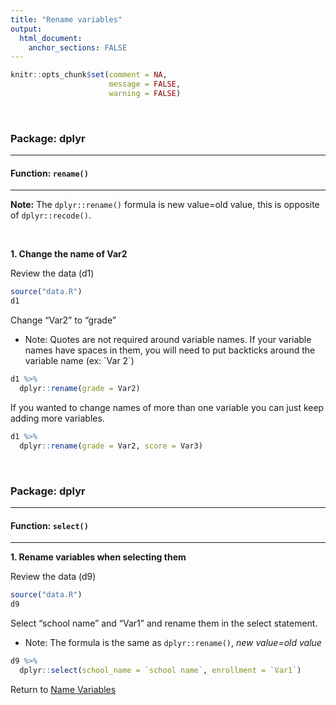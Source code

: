```yaml
---
title: "Rename variables"
output: 
  html_document:
    anchor_sections: FALSE
---
```


```r
knitr::opts_chunk$set(comment = NA,
                      message = FALSE,
                      warning = FALSE)
```

<br>

### Package: dplyr

---

#### Function: `rename()`

---

**Note:** The `dplyr::rename()` formula is new value=old value, this is opposite of `dplyr::recode()`.

<br>

**1\. Change the name of Var2**

Review the data (d1)

```r

source("data.R")
d1

```

Change "Var2" to "grade"

* Note: Quotes are not required around variable names. If your variable names have spaces in them, you will need to put backticks around the variable name (ex: \`Var 2\`)

```r

d1 %>% 
  dplyr::rename(grade = Var2)

```

If you wanted to change names of more than one variable you can just keep adding more variables.

```r

d1 %>% 
  dplyr::rename(grade = Var2, score = Var3)

```

<br>

### Package: dplyr

---

#### Function: `select()`

---

**1\. Rename variables when selecting them**

Review the data (d9)

```r

source("data.R")
d9

```


Select "school name" and "Var1" and rename them in the select statement.

* Note: The formula is the same as `dplyr::rename()`, *new value=old value*

```r

d9 %>%
  dplyr::select(school_name = `school name`, enrollment = `Var1`)

```

Return to [Name Variables](https://github.com/Cghlewis/data-wrangling-functions/wiki/Name Variables)